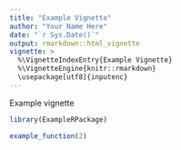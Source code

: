 ```yaml
---
title: "Example Vignette"
author: "Your Name Here"
date: "`r Sys.Date()`"
output: rmarkdown::html_vignette
vignette: >
  %\VignetteIndexEntry{Example Vignette}
  %\VignetteEngine{knitr::rmarkdown}
  \usepackage[utf8]{inputenc}
---
```


Example vignette

```r
library(ExampleRPackage)

example_function(2)
```
